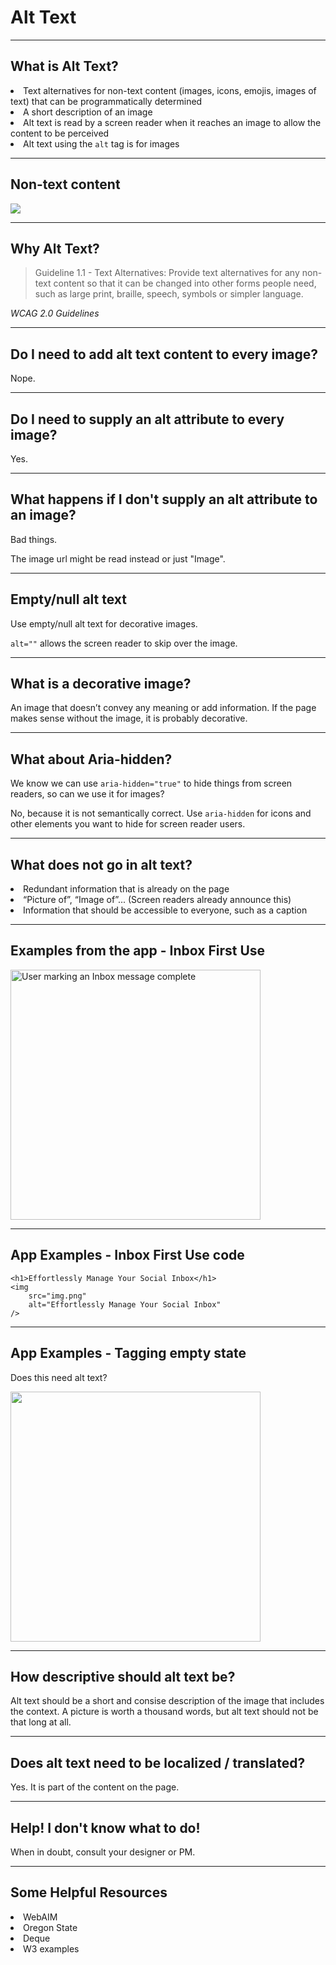 

<Head>
  <title>Alt Text</title>
</Head>

# Alt Text

---

## What is Alt Text?

<List>
	<li>Text alternatives for non-text content (images, icons, emojis, images of text) that can be programmatically determined</li>
	<li>A short description of an image</li>
	<li>Alt text is read by a screen reader when it reaches an image to allow the content to be perceived</li>
	<li>Alt text using the <code>alt</code> tag is for images</li>
</List>

---

## Non-text content
<img src="https://aa0q1c6q9h-flywheel.netdna-ssl.com/wp-content/uploads/2018/02/Picture1-6-300x234.png"/>

---

## Why Alt Text?

<blockquote>Guideline 1.1 - Text Alternatives: Provide text alternatives for any non-text content so that it can be changed into other forms people need, such as large print, braille, speech, symbols or simpler language.</blockquote>
<Link href="https://www.w3.org/TR/WCAG20/#text-equiv"><cite>WCAG 2.0 Guidelines</cite></Link>

---

## Do I need to add alt text content to every image?

Nope.

---

## Do I need to supply an alt attribute to every image?

Yes.

---

## What happens if I don't supply an alt attribute to an image?

Bad things.

The image url might be read instead or just "Image".

---

## Empty/null alt text

Use empty/null alt text for decorative images.

<code>alt=""</code> allows the screen reader to skip over the image.

---

## What is a decorative image?

An image that doesn’t convey any meaning or add information. If the page makes sense without the image, it is probably decorative.

---

## What about Aria-hidden?

We know we can use <code>aria-hidden="true"</code> to hide things from screen readers, so can we use it for images?

No, because it is not semantically correct. Use <code>aria-hidden</code> for icons and other elements you want to hide for screen reader users.

---

## What does not go in alt text?

<List>
	<li>Redundant information that is already on the page</li>
	<li>“Picture of”, “Image of”... (Screen readers already announce this)</li>
	<li>Information that should be accessible to everyone, such as a caption</li>
</List>

---
## Examples from the app - Inbox First Use

<img src="./data/inbox-alt.png" alt="User marking an Inbox message complete" height="400"/>

---

## App Examples - Inbox First Use code

```
<h1>Effortlessly Manage Your Social Inbox</h1>
<img 
	src="img.png"
	alt="Effortlessly Manage Your Social Inbox"
/>
```

---

## App Examples - Tagging empty state

Does this need alt text?

<img src="./data/search-img.png" alt="" height="400"/>

---

## How descriptive should alt text be?

Alt text should be a short and consise description of the image that includes the context.
A picture is worth a thousand words, but alt text should not be that long at all.

---

## Does alt text need to be localized / translated?

Yes. It is part of the content on the page.

---

## Help! I don't know what to do!

When in doubt, consult your designer or PM.

---

## Some Helpful Resources
<List>
	<li><Link href="https://webaim.org/techniques/alttext/">WebAIM</Link></li>
	<li><Link href="https://accessibility.oregonstate.edu/alttext">Oregon State</Link></li>
	<li><Link href="https://www.deque.com/blog/great-alt-text-introduction/">Deque</Link></li>
	<li><Link href="https://www.w3.org/WAI/tutorials/images/informative/">W3 examples</Link></li>
</List>